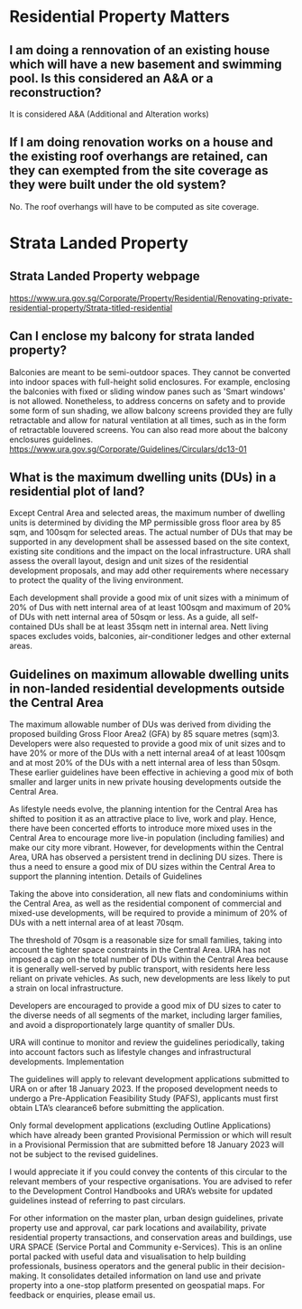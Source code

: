 # Residential Property Matters

## I am doing a rennovation of an existing house which will have a new basement and swimming pool. Is this considered an A&A or a reconstruction?
It is considered A&A (Additional and Alteration works)

## If I am doing renovation works on a house and the existing roof overhangs are retained, can they can exempted from the site coverage as they were built under the old system?
No. The roof overhangs will have to be computed as site coverage.

# Strata Landed Property

## Strata Landed Property webpage
https://www.ura.gov.sg/Corporate/Property/Residential/Renovating-private-residential-property/Strata-titled-residential

## Can I enclose my balcony for strata landed property?
Balconies are meant to be semi-outdoor spaces. They cannot be converted into indoor spaces with full-height solid enclosures. For example, enclosing the balconies with fixed or sliding window panes such as 'Smart windows' is not allowed.
Nonetheless, to address concerns on safety and to provide some form of sun shading, we allow balcony screens provided they are fully retractable and allow for natural ventilation at all times, such as in the form of retractable louvered screens. You can also read more about the balcony enclosures guidelines. https://www.ura.gov.sg/Corporate/Guidelines/Circulars/dc13-01



## What is the maximum dwelling units (DUs) in a residential plot of land?

Except Central Area and selected areas, the maximum number of dwelling units is determined by dividing the MP permissible gross floor area by 85 sqm, and 100sqm for selected areas. The actual number of DUs that may be supported in any development shall be assessed based on the site context, existing site conditions and the impact on the local infrastructure. URA shall assess the overall layout, design and unit sizes of the residential development proposals, and may add other requirements where necessary to protect the quality of the living environment.

Each development shall provide a good mix of unit sizes with a minimum of 20% of Dus with nett internal area of at least 100sqm and maximum of 20% of DUs with nett internal area of 50sqm or less. As a guide, all self-contained DUs shall be at least 35sqm nett in internal area. Nett living spaces excludes voids, balconies, air-conditioner ledges and other external areas.


## Guidelines on maximum allowable dwelling units in non-landed residential developments outside the Central Area

The maximum allowable number of DUs was derived from dividing the proposed building Gross Floor Area2 (GFA) by 85 square metres (sqm)3. Developers were also requested to provide a good mix of unit sizes and to have 20% or more of the DUs with a nett internal area4 of at least 100sqm and at most 20% of the DUs with a nett internal area of less than 50sqm. These earlier guidelines have been effective in achieving a good mix of both smaller and larger units in new private housing developments outside the Central Area.

As lifestyle needs evolve, the planning intention for the Central Area has shifted to position it as an attractive place to live, work and play. Hence, there have been concerted efforts to introduce more mixed uses in the Central Area to encourage more live-in population (including families) and make our city more vibrant. However, for developments within the Central Area, URA has observed a persistent trend in declining DU sizes. There is thus a need to ensure a good mix of DU sizes within the Central Area to support the planning intention.
Details of Guidelines

Taking the above into consideration, all new flats and condominiums within the Central Area, as well as the residential component of commercial and mixed-use developments, will be required to provide a minimum of 20% of DUs with a nett internal area of at least 70sqm.

The threshold of 70sqm is a reasonable size for small families, taking into account the tighter space constraints in the Central Area. URA has not imposed a cap on the total number of DUs within the Central Area because it is generally well-served by public transport, with residents here less reliant on private vehicles. As such, new developments are less likely to put a strain on local infrastructure.

Developers are encouraged to provide a good mix of DU sizes to cater to the diverse needs of all segments of the market, including larger families, and avoid a disproportionately large quantity of smaller DUs.

URA will continue to monitor and review the guidelines periodically, taking into account factors such as lifestyle changes and infrastructural developments.
Implementation

The guidelines will apply to relevant development applications submitted to URA on or after 18 January 2023. If the proposed development needs to undergo a Pre-Application Feasibility Study (PAFS), applicants must first obtain LTA’s clearance6 before submitting the application.

Only formal development applications (excluding Outline Applications) which have already been granted Provisional Permission or which will result in a Provisional Permission that are submitted before 18 January 2023 will not be subject to the revised guidelines.


I would appreciate it if you could convey the contents of this circular to the relevant members of your respective organisations. You are advised to refer to the Development Control Handbooks and URA’s website for updated guidelines instead of referring to past circulars.

For other information on the master plan, urban design guidelines, private property use and approval, car park locations and availability, private residential property transactions, and conservation areas and buildings, use URA SPACE (Service Portal and Community e-Services). This is an online portal packed with useful data and visualisation to help building professionals, business operators and the general public in their decision-making. It consolidates detailed information on land use and private property into a one-stop platform presented on geospatial maps. For feedback or enquiries, please email us.
